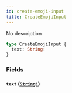 ```yaml
---
id: create-emoji-input
title: CreateEmojiInput
---
```


No description

```graphql
type CreateEmojiInput {
  text: String!
}
```

### Fields

#### `text` ([`String!`](/docs/graphql/scalars/string))
